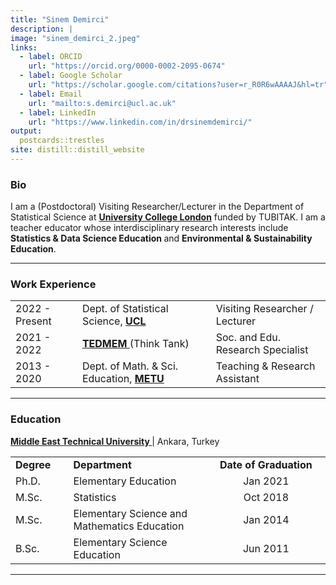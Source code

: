 ```yaml
---
title: "Sinem Demirci"
description: |
image: "sinem_demirci_2.jpeg"
links:
  - label: ORCID
    url: "https://orcid.org/0000-0002-2095-0674"
  - label: Google Scholar
    url: "https://scholar.google.com/citations?user=r_R0R6wAAAAJ&hl=tr"
  - label: Email
    url: "mailto:s.demirci@ucl.ac.uk"
  - label: LinkedIn
    url: "https://www.linkedin.com/in/drsinemdemirci/"
output:
  postcards::trestles
site: distill::distill_website
---
```


### Bio

<p>I am a (Postdoctoral) Visiting Researcher/Lecturer in the Department of Statistical Science at <b> <a href = 'https://www.ucl.ac.uk/statistics/' target="_blank"> University College London</b></a> funded by TUBITAK. I am a teacher educator whose interdisciplinary research interests include <b> Statistics & Data Science Education </b> and <b> Environmental & Sustainability Education</b>.</p>

---

### Work Experience

|                   |                                                                                                                 | 
| :------           | :-------------                                                                                                  | :-----------
| 2022 - Present    | Dept. of Statistical Science, <b> <a href = 'https://www.ucl.ac.uk/statistics/' target="_blank"> UCL </b> </a>  |Visiting Researcher / Lecturer
| 2021 - 2022       | <b> <a href = 'https://tedmem.org' target="_blank"> TEDMEM </b> </a> (Think Tank)                                           | Soc. and Edu. Research Specialist
| 2013 - 2020       | Dept. of Math. & Sci. Education, <b> <a href = 'https://mse.metu.edu.tr/en' target="_blank"> METU </b> </a>            | Teaching & Research Assistant

---

### Education 


<b> <a href = 'https://metu.edu.tr' target="_blank"> Middle East Technical University </b> </a>  | Ankara, Turkey

|                   |                                                     |
| :--------         | :--------------------                              | :----------------:
| **Degree**        | **Department**                                      | **Date of Graduation**
| Ph.D.             | Elementary Education                                | Jan 2021
| M.Sc.             | Statistics                                          | Oct 2018
| M.Sc.             | Elementary Science and Mathematics Education        | Jan 2014
| B.Sc.             | Elementary Science Education                        | Jun 2011
---
